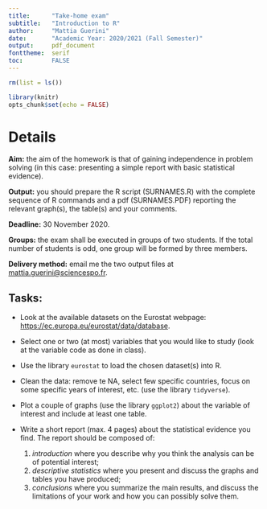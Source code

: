 ```yaml
---
title:      "Take-home exam"
subtitle:   "Introduction to R"
author:     "Mattia Guerini"
date:       "Academic Year: 2020/2021 (Fall Semester)"
output:     pdf_document
fonttheme:  serif
toc:        FALSE
---
```

  
```r
rm(list = ls())

library(knitr)
opts_chunk$set(echo = FALSE)
```

# Details

**Aim:** the aim of the homework is that of gaining independence in problem solving (in this case: presenting a simple report with basic statistical evidence).

**Output:** you should prepare the R script (SURNAMES.R) with the complete sequence of R commands and a pdf (SURNAMES.PDF) reporting the relevant graph(s), the table(s) and your comments.

**Deadline:** 30 November 2020.

**Groups:** the exam shall be executed in groups of two students. If the total number of students is odd, one group will be formed by three members.

**Delivery method:** email me the two output files at <mattia.guerini@sciencespo.fr>.
  
## Tasks:
  
* Look at the available datasets on the Eurostat webpage: <https://ec.europa.eu/eurostat/data/database>.

* Select one or two (at most) variables that you would like to study (look at the variable code as done in class).

* Use the library `eurostat` to load the chosen dataset(s) into R.

* Clean the data: remove te NA, select few specific countries, focus on some specific years of interest, etc. (use the library `tidyverse`).

* Plot a couple of graphs (use the library `ggplot2`) about the variable of interest and include at least one table.\footnote{To export the graphs you can click on `export` after a graph appears on `R Studio`.}

* Write a short report (max. 4 pages) about the statistical evidence you find. The report should be composed of:
  1. *introduction* where you describe why you think the analysis can be of potential interest;  
  2. *descriptive statistics* where you present and discuss the graphs and tables you have produced; 
  3. *conclusions* where you summarize the main results, and discuss the limitations of your work and how you can possibly solve them.
